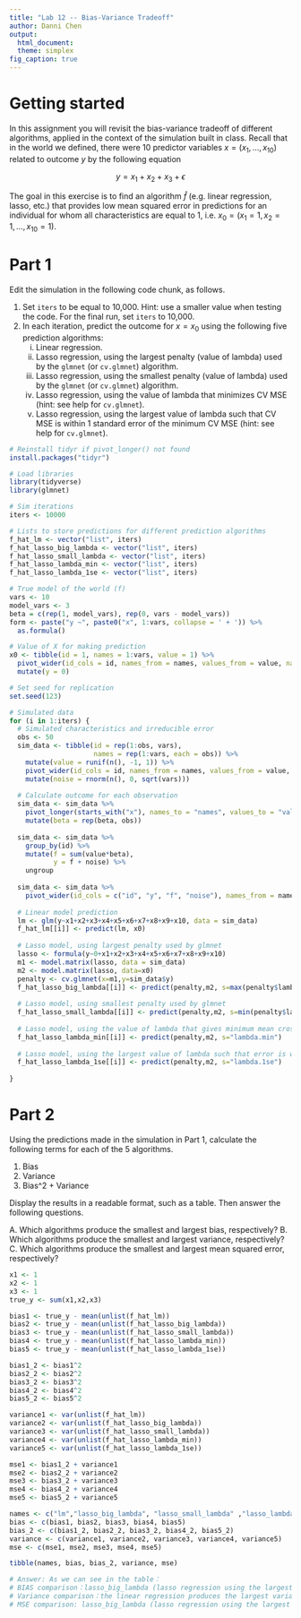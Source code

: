 ```yaml
---
title: "Lab 12 -- Bias-Variance Tradeoff"
author: Danni Chen
output:
  html_document:
  theme: simplex
fig_caption: true
---
```


# Getting started
In this assignment you will revisit the bias-variance tradeoff of different algorithms, applied in the context of the simulation built in class. Recall that in the world we defined, there were 10 predictor variables $x = (x_1, ..., x_{10})$ related to outcome $y$ by the following equation

$$y = x_1 + x_2 + x_3 + \epsilon$$

The goal in this exercise is to find an algorithm $\hat{f}$ (e.g. linear regression, lasso, etc.) that provides low mean squared error in predictions for an individual for whom all characteristics are equal to 1, i.e. $x_0 = (x_1=1, x_2=1, ..., x_{10}=1)$.

# Part 1

Edit the simulation in the following code chunk, as follows.

1. Set `iters` to be equal to 10,000. Hint: use a smaller value when testing the code. For the final run, set `iters` to 10,000.
2. In each iteration, predict the outcome for $x = x_0$ using the following five prediction algorithms:
    i. Linear regression.
    ii. Lasso regression, using the largest penalty (value of lambda) used by the `glmnet` (or `cv.glmnet`) algorithm.
    iii. Lasso regression, using the smallest penalty (value of lambda) used by the `glmnet` (or `cv.glmnet`) algorithm.
    iv. Lasso regression, using the value of lambda that minimizes CV MSE (hint: see help for `cv.glmnet`).
    v. Lasso regression, using the largest value of lambda such that CV MSE is within 1 standard error of the minimum CV MSE (hint: see help for `cv.glmnet`).

```r
# Reinstall tidyr if pivot_longer() not found
install.packages("tidyr")

# Load libraries
library(tidyverse)
library(glmnet)

# Sim iterations
iters <- 10000

# Lists to store predictions for different prediction algorithms
f_hat_lm <- vector("list", iters)
f_hat_lasso_big_lambda <- vector("list", iters)
f_hat_lasso_small_lambda <- vector("list", iters)
f_hat_lasso_lambda_min <- vector("list", iters)
f_hat_lasso_lambda_1se <- vector("list", iters)

# True model of the world (f)
vars <- 10
model_vars <- 3
beta = c(rep(1, model_vars), rep(0, vars - model_vars))
form <- paste("y ~", paste0("x", 1:vars, collapse = ' + ')) %>% 
  as.formula()

# Value of X for making prediction
x0 <- tibble(id = 1, names = 1:vars, value = 1) %>% 
  pivot_wider(id_cols = id, names_from = names, values_from = value, names_prefix = "x") %>% 
  mutate(y = 0)

# Set seed for replication
set.seed(123)

# Simulated data
for (i in 1:iters) {
  # Simulated characteristics and irreducible error
  obs <- 50
  sim_data <- tibble(id = rep(1:obs, vars), 
                     names = rep(1:vars, each = obs)) %>% 
    mutate(value = runif(n(), -1, 1)) %>% 
    pivot_wider(id_cols = id, names_from = names, values_from = value, names_prefix = "x") %>% 
    mutate(noise = rnorm(n(), 0, sqrt(vars)))
  
  # Calculate outcome for each observation
  sim_data <- sim_data %>% 
    pivot_longer(starts_with("x"), names_to = "names", values_to = "value") %>% 
    mutate(beta = rep(beta, obs))
  
  sim_data <- sim_data %>% 
    group_by(id) %>% 
    mutate(f = sum(value*beta),
           y = f + noise) %>% 
    ungroup
  
  sim_data <- sim_data %>% 
    pivot_wider(id_cols = c("id", "y", "f", "noise"), names_from = names, values_from = value) 
  
  # Linear model prediction
  lm <- glm(y~x1+x2+x3+x4+x5+x6+x7+x8+x9+x10, data = sim_data)
  f_hat_lm[[i]] <- predict(lm, x0)
  
  # Lasso model, using largest penalty used by glmnet
  lasso <- formula(y~0+x1+x2+x3+x4+x5+x6+x7+x8+x9+x10)
  m1 <- model.matrix(lasso, data = sim_data)
  m2 <- model.matrix(lasso, data=x0)
  penalty <- cv.glmnet(x=m1,y=sim_data$y)
  f_hat_lasso_big_lambda[[i]] <- predict(penalty,m2, s=max(penalty$lambda))
  
  # Lasso model, using smallest penalty used by glmnet
  f_hat_lasso_small_lambda[[i]] <- predict(penalty,m2, s=min(penalty$lambda))
  
  # Lasso model, using the value of lambda that gives minimum mean cross-validated error
  f_hat_lasso_lambda_min[[i]] <- predict(penalty,m2, s="lambda.min")
  
  # Lasso model, using the largest value of lambda such that error is within 1 standard error of the minimum
  f_hat_lasso_lambda_1se[[i]] <- predict(penalty,m2, s="lambda.1se")
  
}
```

# Part 2

Using the predictions made in the simulation in Part 1, calculate the following terms for each of the 5 algorithms.

1. Bias
2. Variance
3. Bias^2 + Variance

Display the results in a readable format, such as a table. Then answer the following questions.

A. Which algorithms produce the smallest and largest bias, respectively? 
B. Which algorithms produce the smallest and largest variance, respectively? 
C. Which algorithms produce the smallest and largest mean squared error, respectively?

```r
x1 <- 1
x2 <- 1
x3 <- 1
true_y <- sum(x1,x2,x3)

bias1 <- true_y - mean(unlist(f_hat_lm))
bias2 <- true_y - mean(unlist(f_hat_lasso_big_lambda))
bias3 <- true_y - mean(unlist(f_hat_lasso_small_lambda))
bias4 <- true_y - mean(unlist(f_hat_lasso_lambda_min))
bias5 <- true_y - mean(unlist(f_hat_lasso_lambda_1se))

bias1_2 <- bias1^2
bias2_2 <- bias2^2
bias3_2 <- bias3^2
bias4_2 <- bias4^2
bias5_2 <- bias5^2

variance1 <- var(unlist(f_hat_lm))
variance2 <- var(unlist(f_hat_lasso_big_lambda))
variance3 <- var(unlist(f_hat_lasso_small_lambda))
variance4 <- var(unlist(f_hat_lasso_lambda_min))
variance5 <- var(unlist(f_hat_lasso_lambda_1se))

mse1 <- bias1_2 + variance1
mse2 <- bias2_2 + variance2
mse3 <- bias3_2 + variance3
mse4 <- bias4_2 + variance4
mse5 <- bias5_2 + variance5

names <- c("lm","lasso_big_lambda", "lasso_small_lambda" ,"lasso_lambda_min", "lasso_lambda_1se")
bias <- c(bias1, bias2, bias3, bias4, bias5)
bias_2 <- c(bias1_2, bias2_2, bias3_2, bias4_2, bias5_2)
variance <- c(variance1, variance2, variance3, variance4, variance5)
mse <- c(mse1, mse2, mse3, mse4, mse5)

tibble(names, bias, bias_2, variance, mse)

# Answer: As we can see in the table： 
# BIAS comparison：lasso_big_lambda (lasso regression using the largest panalty) produces the largest bias, while the linear regression produces the smallest bias.
# Variance comparison：the linear regression produces the largest variance, while lasso_big_lambda (lasso regression using the largest panalty) produces the smallest variance.
# MSE comparison: lasso_big_lambda (lasso regression using the largest panalty) produces the largest MSE, while lasso_lambda_min (using the value of lambda that minimizes CV MSE) produces the smallest MSE.

```

